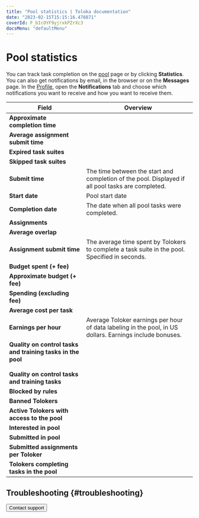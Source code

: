 ```yaml
---
title: "Pool statistics | Toloka documentation"
date: "2023-02-15T15:15:16.476871"
coverId: F_bIcOYF9yjrxkPZrXc3
docsMenu: "defaultMenu"
---
```



# Pool statistics

You can track task completion on the [pool](/docs/glossary#pool) page or by clicking **Statistics**. You can also get notifications by email, in the browser or on the **Messages** page. In the [Profile](https://platform.toloka.ai/requester/profile), open the **Notifications** tab and choose which notifications you want to receive and how you want to receive them.

**Field** | **Overview**
----- | -----
**Approximate completion time** | <PoolStatisticPoolTable1/>
**Average assignment submit time** | <PoolStatisticPoolTable2/>
**Expired task suites** | <PoolStatisticPoolTable3/>
**Skipped task suites** | <PoolStatisticPoolTable4/>
**Submit time** | The time between the start and completion of the pool. Displayed if all pool tasks are completed.
**Start date** | Pool start date
**Completion date** | The date when all pool tasks were completed.
**Assignments** | <PoolStatisticPoolTable5/>
**Average overlap** | <PoolStatisticPoolTable6/>
**Assignment submit time** | The average time spent by Tolokers to complete a task suite in the pool. Specified in seconds.
**Budget spent (+ fee)** | <PoolStatisticPoolTable7/>
**Approximate budget (+ fee)** | <PoolStatisticPoolTable8/>
**Spending (excluding fee)** | <PoolStatisticPoolTable9/>
**Average cost per task** | <PoolStatisticPoolTable10/>
**Earnings per hour** | Average Toloker earnings per hour of data labeling in the pool, in US dollars. Earnings include bonuses.
**Quality on control tasks and training tasks in the pool**<br/><br/>**Quality on control tasks and training tasks** | <PoolStatisticPoolTable11/>
**Blocked by rules** | <PoolStatisticPoolTable12/>
**Banned Tolokers** | <PoolStatisticPoolTable13/>
**Active Tolokers with access to the pool** | <PoolStatisticPoolTable14/>
**Interested in pool** | <PoolStatisticPoolTable15/>
**Submitted in pool** | <PoolStatisticPoolTable16/>
**Submitted assignments per Toloker** | <PoolStatisticPoolTable17/>
**Tolokers completing tasks in the pool** | <PoolStatisticPoolTable18/>

## Troubleshooting {#troubleshooting}

<TroubleshootingSpeedDropped/>

<FaqLabelingSpeed/>

<FaqSpeedUpCompletion/>

<TroubleshootingMaxNumber/>

<Button themeColor="light" view="default" size="l" type="link" url="/docs/guide/troubleshooting/support?form-source=guide-pool-statistic-pool">Contact support</Button>
